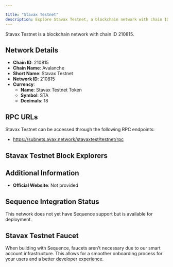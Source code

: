 ```yaml
---

title: "Stavax Testnet"
description: Explore Stavax Testnet, a blockchain network with chain ID 210815. Learn about its native currency, Stavax Testnet Token, and how to interact with the network.
---
```




Stavax Testnet is a blockchain network with chain ID 210815.

## Network Details

- **Chain ID**: 210815
- **Chain Name**: Avalanche
- **Short Name**: Stavax Testnet
- **Network ID**: 210815
- **Currency**: 
  - **Name**: Stavax Testnet Token
  - **Symbol**: STA
  - **Decimals**: 18

## RPC URLs

Stavax Testnet can be accessed through the following RPC endpoints:

- https://subnets.avax.network/stavaxtest/testnet/rpc

## Stavax Testnet Block Explorers



## Additional Information

- **Official Website**: Not provided

## Sequence Integration Status

This network does not yet have Sequence support but is available for deployment.

## Stavax Testnet Faucet

When building with Sequence, faucets aren't necessary due to our smart account infrastructure. This allows for a smoother onboarding process for your users and a better developer experience.

